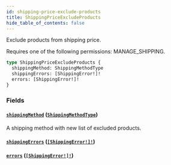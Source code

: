 ```yaml
---
id: shipping-price-exclude-products
title: ShippingPriceExcludeProducts
hide_table_of_contents: false
---
```


Exclude products from shipping price.

Requires one of the following permissions: MANAGE_SHIPPING.

```graphql
type ShippingPriceExcludeProducts {
  shippingMethod: ShippingMethodType
  shippingErrors: [ShippingError!]!
  errors: [ShippingError!]!
}
```

### Fields

#### [`shippingMethod`](#) ([`ShippingMethodType`](../../../developer/api-reference/objects/shipping-method-type))

A shipping method with new list of excluded products.

#### [`shippingErrors`](#) ([`[ShippingError!]!`](../../../developer/api-reference/objects/shipping-error))

#### [`errors`](#) ([`[ShippingError!]!`](../../../developer/api-reference/objects/shipping-error))

